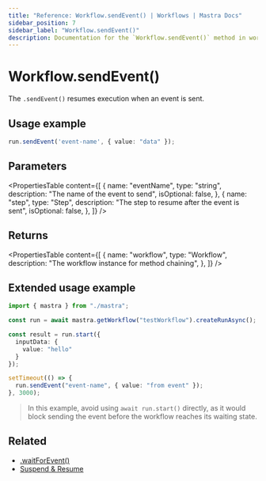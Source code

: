 ```yaml
---
title: "Reference: Workflow.sendEvent() | Workflows | Mastra Docs"
sidebar_position: 7
sidebar_label: "Workflow.sendEvent()"
description: Documentation for the `Workflow.sendEvent()` method in workflows, which resumes execution when an event is sent.
---
```


# Workflow.sendEvent()

The `.sendEvent()` resumes execution when an event is sent.

## Usage example

```typescript copy
run.sendEvent('event-name', { value: "data" });
```

## Parameters

<PropertiesTable
  content={[
    {
      name: "eventName",
      type: "string",
      description: "The name of the event to send",
      isOptional: false,
    },
    {
      name: "step",
      type: "Step",
      description: "The step to resume after the event is sent",
      isOptional: false,
    },
  ]}
/>

## Returns

<PropertiesTable
  content={[
    {
      name: "workflow",
      type: "Workflow",
      description: "The workflow instance for method chaining",
    },
  ]}
/>

## Extended usage example

```typescript showLineNumbers copy
import { mastra } from "./mastra";

const run = await mastra.getWorkflow("testWorkflow").createRunAsync();

const result = run.start({
  inputData: {
    value: "hello"
  }
});

setTimeout(() => {
  run.sendEvent("event-name", { value: "from event" });
}, 3000);
```

> In this example, avoid using `await run.start()` directly, as it would block sending the event before the workflow reaches its waiting state.

## Related

- [.waitForEvent()](./waitForEvent)
- [Suspend & Resume](/docs/workflows/suspend-and-resume#sleep--events)
